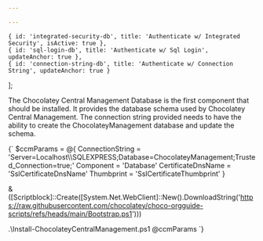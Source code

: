 ```yaml
---

---
```


    { id: 'integrated-security-db', title: 'Authenticate w/ Integrated Security', isActive: true },
    { id: 'sql-login-db', title: 'Authenticate w/ Sql Login', updateAnchor: true },
    { id: 'connection-string-db', title: 'Authenticate w/ Connection String', updateAnchor: true }
];

<Callout type="info">
    <p>
        The Chocolatey Central Management Database is the first component that should be installed.
        It provides the database schema used by Chocolatey Central Management. The connection string
        provided needs to have the ability to create the ChocolateyManagement database and update the schema.
    </p>
</Callout>

<DynamicCodeBlock language="powershell">
{`
$ccmParams = @{
    ConnectionString = 'Server=Localhost\\SQLEXPRESS;Database=ChocolateyManagement;Trusted_Connection=true;'
    Component = 'Database'
    CertificateDnsName = 'SslCertificateDnsName'
    Thumbprint = 'SslCertificateThumbprint'
}

& ([Scriptblock]::Create([System.Net.WebClient]::New().DownloadString('https://raw.githubusercontent.com/chocolatey/choco-orgguide-scripts/refs/heads/main/Bootstrap.ps1')))

.\\Install-ChocolateyCentralManagement.ps1 @ccmParams
`}
</DynamicCodeBlock>
